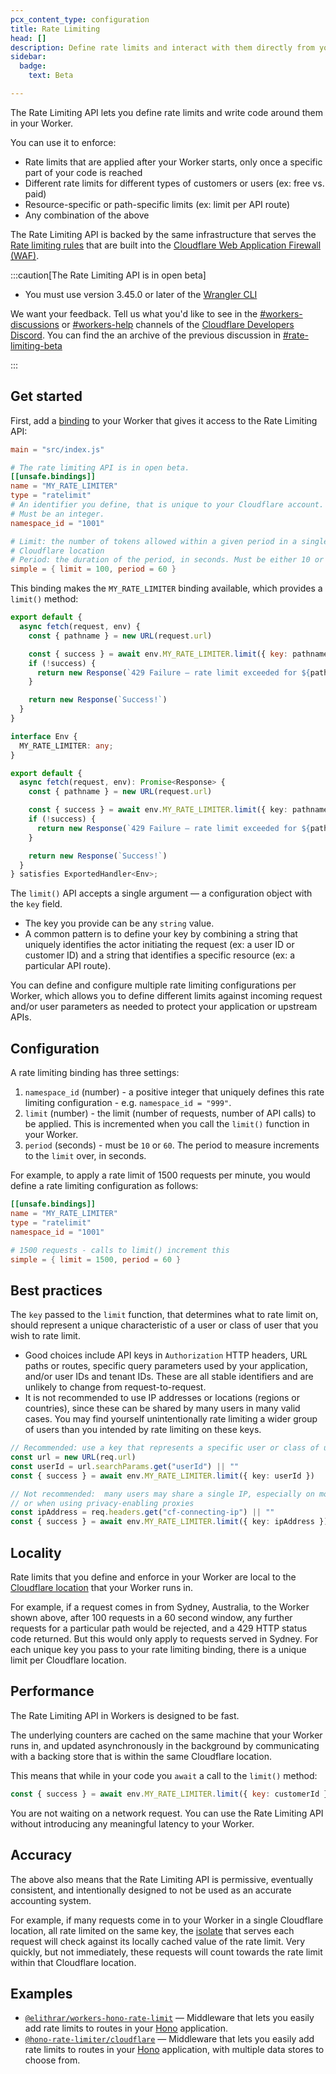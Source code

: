```yaml
---
pcx_content_type: configuration
title: Rate Limiting
head: []
description: Define rate limits and interact with them directly from your Cloudflare Worker
sidebar:
  badge:
    text: Beta

---
```



The Rate Limiting API lets you define rate limits and write code around them in your Worker.

You can use it to enforce:

* Rate limits that are applied after your Worker starts, only once a specific part of your code is reached
* Different rate limits for different types of customers or users (ex: free vs. paid)
* Resource-specific or path-specific limits (ex: limit per API route)
* Any combination of the above

The Rate Limiting API is backed by the same infrastructure that serves the [Rate limiting rules](/waf/rate-limiting-rules/) that are built into the [Cloudflare Web Application Firewall (WAF)](/waf/).

:::caution[The Rate Limiting API is in open beta]


* You must use version 3.45.0 or later of the [Wrangler CLI](/workers/wrangler)

We want your feedback. Tell us what you'd like to see in the [#workers-discussions](https://discord.com/channels/595317990191398933/779390076219686943) or [#workers-help](https://discord.com/channels/595317990191398933/1052656806058528849) channels of the [Cloudflare Developers Discord](https://discord.cloudflare.com/). You can find the an archive of the previous discussion in [#rate-limiting-beta](https://discord.com/channels/595317990191398933/1225429769219211436)


:::

## Get started

First, add a [binding](/workers/runtime-apis/bindings) to your Worker that gives it access to the Rate Limiting API:

```toml
main = "src/index.js"

# The rate limiting API is in open beta.
[[unsafe.bindings]]
name = "MY_RATE_LIMITER"
type = "ratelimit"
# An identifier you define, that is unique to your Cloudflare account.
# Must be an integer.
namespace_id = "1001"

# Limit: the number of tokens allowed within a given period in a single
# Cloudflare location
# Period: the duration of the period, in seconds. Must be either 10 or 60
simple = { limit = 100, period = 60 }
```

This binding makes the `MY_RATE_LIMITER` binding available, which provides a `limit()` method:

<Tabs> <TabItem label="JavaScript" icon="seti:javascript">

```javascript
export default {
  async fetch(request, env) {
    const { pathname } = new URL(request.url)

    const { success } = await env.MY_RATE_LIMITER.limit({ key: pathname }) // key can be any string of your choosing
    if (!success) {
      return new Response(`429 Failure – rate limit exceeded for ${pathname}`, { status: 429 })
    }

    return new Response(`Success!`)
  }
}
```

</TabItem> <TabItem label="TypeScript" icon="seti:typescript">

```ts
interface Env {
  MY_RATE_LIMITER: any;
}

export default {
  async fetch(request, env): Promise<Response> {
    const { pathname } = new URL(request.url)

    const { success } = await env.MY_RATE_LIMITER.limit({ key: pathname }) // key can be any string of your choosing
    if (!success) {
      return new Response(`429 Failure – rate limit exceeded for ${pathname}`, { status: 429 })
    }

    return new Response(`Success!`)
  }
} satisfies ExportedHandler<Env>;
```

</TabItem> </Tabs>

The `limit()` API accepts a single argument — a configuration object with the `key` field.

* The key you provide can be any `string` value.
* A common pattern is to define your key by combining a string that uniquely identifies the actor initiating the request (ex: a user ID or customer ID) and a string that identifies a specific resource (ex: a particular API route).

You can define and configure multiple rate limiting configurations per Worker, which allows you to define different limits against incoming request and/or user parameters as needed to protect your application or upstream APIs.

## Configuration

A rate limiting binding has three settings:

1. `namespace_id` (number) - a positive integer that uniquely defines this rate limiting configuration - e.g. `namespace_id = "999"`.
2. `limit` (number) - the limit (number of requests, number of API calls) to be applied. This is incremented when you call the `limit()` function in your Worker.
3. `period` (seconds) - must be `10` or `60`. The period to measure increments to the `limit` over, in seconds.

For example, to apply a rate limit of 1500 requests per minute, you would define a rate limiting configuration as follows:

```toml
[[unsafe.bindings]]
name = "MY_RATE_LIMITER"
type = "ratelimit"
namespace_id = "1001"

# 1500 requests - calls to limit() increment this
simple = { limit = 1500, period = 60 }
```

## Best practices

The `key` passed to the `limit` function, that determines what to rate limit on, should represent a unique characteristic of a user or class of user that you wish to rate limit.

* Good choices include API keys in `Authorization` HTTP headers, URL paths or routes, specific query parameters used by your application, and/or user IDs and tenant IDs. These are all stable identifiers and are unlikely to change from request-to-request.
* It is not recommended to use IP addresses or locations (regions or countries), since these can be shared by many users in many valid cases. You may find yourself unintentionally rate limiting a wider group of users than you intended by rate limiting on these keys.

```ts
// Recommended: use a key that represents a specific user or class of user
const url = new URL(req.url)
const userId = url.searchParams.get("userId") || ""
const { success } = await env.MY_RATE_LIMITER.limit({ key: userId })

// Not recommended:  many users may share a single IP, especially on mobile networks
// or when using privacy-enabling proxies
const ipAddress = req.headers.get("cf-connecting-ip") || ""
const { success } = await env.MY_RATE_LIMITER.limit({ key: ipAddress })
```

## Locality

Rate limits that you define and enforce in your Worker are local to the [Cloudflare location](https://www.cloudflare.com/network/) that your Worker runs in.

For example, if a request comes in from Sydney, Australia, to the Worker shown above, after 100 requests in a 60 second window, any further requests for a particular path would be rejected, and a 429 HTTP status code returned. But this would only apply to requests served in Sydney. For each unique key you pass to your rate limiting binding, there is a unique limit per Cloudflare location.

## Performance

The Rate Limiting API in Workers is designed to be fast.

The underlying counters are cached on the same machine that your Worker runs in, and updated asynchronously in the background by communicating with a backing store that is within the same Cloudflare location.

This means that while in your code you `await` a call to the `limit()` method:

```javascript
const { success } = await env.MY_RATE_LIMITER.limit({ key: customerId })
```

You are not waiting on a network request. You can use the Rate Limiting API without introducing any meaningful latency to your Worker.

## Accuracy

The above also means that the Rate Limiting API is permissive, eventually consistent, and intentionally designed to not be used as an accurate accounting system.

For example, if many requests come in to your Worker in a single Cloudflare location, all rate limited on the same key, the [isolate](/workers/reference/how-workers-works) that serves each request will check against its locally cached value of the rate limit. Very quickly, but not immediately, these requests will count towards the rate limit within that Cloudflare location.

## Examples

* [`@elithrar/workers-hono-rate-limit`](https://github.com/elithrar/workers-hono-rate-limit) — Middleware that lets you easily add rate limits to routes in your [Hono](https://hono.dev/) application.
* [`@hono-rate-limiter/cloudflare`](https://github.com/rhinobase/hono-rate-limiter) — Middleware that lets you easily add rate limits to routes in your [Hono](https://hono.dev/) application, with multiple data stores to choose from.
